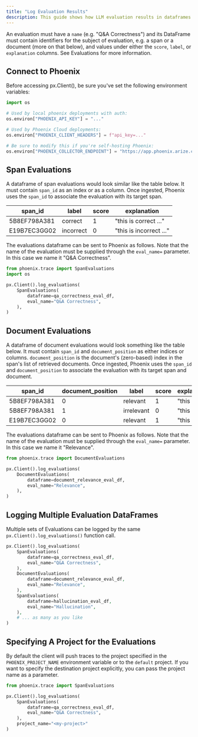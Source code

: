 ```yaml
---
title: "Log Evaluation Results"
description: This guide shows how LLM evaluation results in dataframes can be sent to Phoenix.
---
```


An evaluation must have a `name` (e.g. "Q\&A Correctness") and its DataFrame must contain identifiers for the subject of evaluation, e.g. a span or a document (more on that below), and values under either the `score`, `label`, or `explanation` columns. See Evaluations for more information.

## Connect to Phoenix

Before accessing px.Client(), be sure you've set the following environment variables:

```python
import os

# Used by local phoenix deployments with auth:
os.environ["PHOENIX_API_KEY"] = "..."

# Used by Phoenix Cloud deployments:
os.environ["PHOENIX_CLIENT_HEADERS"] = f"api_key=..."

# Be sure to modify this if you're self-hosting Phoenix:
os.environ["PHOENIX_COLLECTOR_ENDPOINT"] = "https://app.phoenix.arize.com"
```

## Span Evaluations

A dataframe of span evaluations would look similar like the table below. It must contain `span_id` as an index or as a column. Once ingested, Phoenix uses the `span_id` to associate the evaluation with its target span.

| span\_id     | label     | score | explanation             |
| ------------ | --------- | ----- | ----------------------- |
| 5B8EF798A381 | correct   | 1     | "this is correct ..."   |
| E19B7EC3GG02 | incorrect | 0     | "this is incorrect ..." |

The evaluations dataframe can be sent to Phoenix as follows. Note that the name of the evaluation must be supplied through the `eval_name=` parameter. In this case we name it "Q\&A Correctness".

```python
from phoenix.trace import SpanEvaluations
import os

px.Client().log_evaluations(
    SpanEvaluations(
        dataframe=qa_correctness_eval_df,
        eval_name="Q&A Correctness",
    ),
)
```

## Document Evaluations

A dataframe of document evaluations would look something like the table below. It must contain `span_id` and `document_position` as either indices or columns. `document_position` is the document's (zero-based) index in the span's list of retrieved documents. Once ingested, Phoenix uses the `span_id` and `document_position` to associate the evaluation with its target span and document.

| span\_id     | document\_position | label      | score | explanation   |
| ------------ | ------------------ | ---------- | ----- | ------------- |
| 5B8EF798A381 | 0                  | relevant   | 1     | "this is ..." |
| 5B8EF798A381 | 1                  | irrelevant | 0     | "this is ..." |
| E19B7EC3GG02 | 0                  | relevant   | 1     | "this is ..." |

The evaluations dataframe can be sent to Phoenix as follows. Note that the name of the evaluation must be supplied through the `eval_name=` parameter. In this case we name it "Relevance".

```python
from phoenix.trace import DocumentEvaluations

px.Client().log_evaluations(
    DocumentEvaluations(
        dataframe=document_relevance_eval_df,
        eval_name="Relevance",
    ),
)
```

## Logging Multiple Evaluation DataFrames

Multiple sets of Evaluations can be logged by the same `px.Client().log_evaluations()` function call.

```php
px.Client().log_evaluations(
    SpanEvaluations(
        dataframe=qa_correctness_eval_df,
        eval_name="Q&A Correctness",
    ),
    DocumentEvaluations(
        dataframe=document_relevance_eval_df,
        eval_name="Relevance",
    ),
    SpanEvaluations(
        dataframe=hallucination_eval_df,
        eval_name="Hallucination",
    ),
    # ... as many as you like
)
```

## Specifying A Project for the Evaluations

By default the client will push traces to the project specified in the `PHOENIX_PROJECT_NAME` environment variable or to the `default` project. If you want to specify the destination project explicitly, you can pass the project name as a parameter.

```python
from phoenix.trace import SpanEvaluations

px.Client().log_evaluations(
    SpanEvaluations(
        dataframe=qa_correctness_eval_df,
        eval_name="Q&A Correctness",
    ),
    project_name="<my-project>"
)
```


